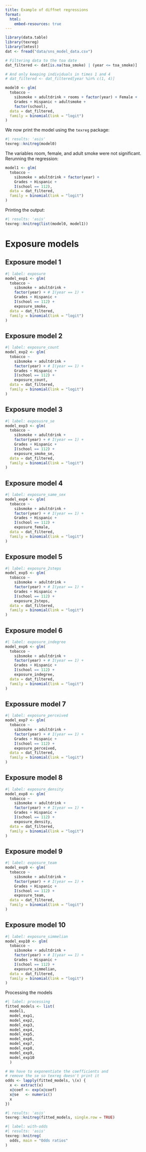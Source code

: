 ```yaml
---
title: Example of diffnet regressions
format:
  html:
    embed-resources: true
---
```



```r
library(data.table)
library(texreg)
library(lmtest)
dat <- fread("data/sns_model_data.csv")

# Filtering data to the toa date
dat_filtered <- dat[is.na(toa_smoke) | (year <= toa_smoke)]

# And only keeping individuals in times 1 and 4
# dat_filtered <- dat_filtered[year %in% c(1, 4)]
```

```r
model0 <- glm(
  tobacco ~
    sibsmoke + adultdrink + rooms + factor(year) + Female +
    Grades + Hispanic + adultsmoke +
    factor(school),
  data = dat_filtered,
  family = binomial(link = "logit")
)

```

We now print the model using the `texreg` package:

```r
#| results: 'asis'
texreg::knitreg(model0)
```

The variables room, female, and adult smoke were not significant. Rerunning the regression:

```r
model1 <- glm(
  tobacco ~
    sibsmoke + adultdrink + factor(year) +
    Grades + Hispanic +
    I(school == 112),
  data = dat_filtered,
  family = binomial(link = "logit")
)
```

Printing the output:

```r
#| results: 'asis'
texreg::knitreg(list(model0, model1))
```

# Exposure models

## Exposure model 1

```r
#| label: exposure
model_exp1 <- glm(
  tobacco ~
    sibsmoke + adultdrink + 
    factor(year) + # I(year == 1) +
    Grades + Hispanic + 
    I(school == 112) +
    exposure_smoke,
  data = dat_filtered,
  family = binomial(link = "logit")
)
```

## Exposure model 2

```r
#| label: exposure_count
model_exp2 <- glm(
  tobacco ~
    sibsmoke + adultdrink + 
    factor(year) + # I(year == 1) +
    Grades + Hispanic + 
    I(school == 112) +
    exposure_count,
  data = dat_filtered,
  family = binomial(link = "logit")
)

```


## Exposure model 3

```r
#| label: exposusre_se
model_exp3 <- glm(
  tobacco ~
    sibsmoke + adultdrink + 
    factor(year) + # I(year == 1) +
    Grades + Hispanic + 
    I(school == 112) +
    exposure_smoke_se,
  data = dat_filtered,
  family = binomial(link = "logit")
)

```

## Exposure model 4

```r
#| label: exposure_same_sex
model_exp4 <- glm(
  tobacco ~
    sibsmoke + adultdrink + 
    factor(year) + # I(year == 1) +
    Grades + Hispanic + 
    I(school == 112) +
    exposure_female,
  data = dat_filtered,
  family = binomial(link = "logit")
)
```

## Exposure model 5

```r
#| label: exposure_2steps
model_exp5 <- glm(
  tobacco ~
    sibsmoke + adultdrink + 
    factor(year) + # I(year == 1) +
    Grades + Hispanic + 
    I(school == 112) +
    exposure_2steps,
  data = dat_filtered,
  family = binomial(link = "logit")
)
```

## Exposure model 6

```r
#| label: exposure_indegree
model_exp6 <- glm(
  tobacco ~
    sibsmoke + adultdrink + 
    factor(year) + # I(year == 1) +
    Grades + Hispanic + 
    I(school == 112) +
    exposure_indegree,
  data = dat_filtered,
  family = binomial(link = "logit")
)
```

## Expossure model 7

```r
#| label: exposure_perceived
model_exp7 <- glm(
  tobacco ~
    sibsmoke + adultdrink + 
    factor(year) + # I(year == 1) +
    Grades + Hispanic + 
    I(school == 112) +
    exposure_perceived,
  data = dat_filtered,
  family = binomial(link = "logit")
)
```

## Exposure model 8

```r
#| label: exposure_density
model_exp8 <- glm(
  tobacco ~
    sibsmoke + adultdrink + 
    factor(year) + # I(year == 1) +
    Grades + Hispanic + 
    I(school == 112) +
    exposure_density,
  data = dat_filtered,
  family = binomial(link = "logit")
)
```

## Exposure model 9

```r
#| label: exposure_team
model_exp9 <- glm(
  tobacco ~
    sibsmoke + adultdrink + 
    factor(year) + # I(year == 1) +
    Grades + Hispanic + 
    I(school == 112) +
    exposure_team,
  data = dat_filtered,
  family = binomial(link = "logit")
)
```

## Exposure model 10

```r
#| label: exposure_simmelian
model_exp10 <- glm(
  tobacco ~
    sibsmoke + adultdrink + 
    factor(year) + # I(year == 1) +
    Grades + Hispanic +
    I(school == 112) +
    exposure_simmelian,
  data = dat_filtered,
  family = binomial(link = "logit")
)
```

Processing the models

```r
#| label: processing
fitted_models <- list(
  model1,
  model_exp1,
  model_exp2,
  model_exp3,
  model_exp4,
  model_exp5,
  model_exp6,
  model_exp7,
  model_exp8,
  model_exp9,
  model_exp10
  )

# We have to exponentiate the coefficients and
# remove the se so texreg doesn't print it
odds <- lapply(fitted_models, \(x) {
  x <- extract(x)
  x@coef <- exp(x@coef)
  x@se   <- numeric()
  x
})
```

```r
#| results: 'asis'
texreg::knitreg(fitted_models, single.row = TRUE)
```


```r
#| label: with-odds
#| results: 'asis'
texreg::knitreg(
  odds, main = "Odds ratios"
)
```